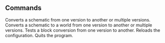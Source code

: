 
## Commands

<Properties>
  <Property name="schem <schematic> <current-version> <to-version> [to-versions]" type="schematic">
    Converts a schematic from one version to another or multiple versions.
  </Property>
  <Property name="world <schematic> <current-version> <to-version> [to-versions]">
    Converts a schematic to a world from one version to another or multiple versions.
  </Property>
  <Property name="testblock <block> <from-version> <to-version">
    Tests a block conversion from one version to another.
  </Property>
  <Property name="reload">
    Reloads the configuration.
  </Property>
  <Property name="end" type="quit">
    Quits the program.
  </Property>
</Properties>
